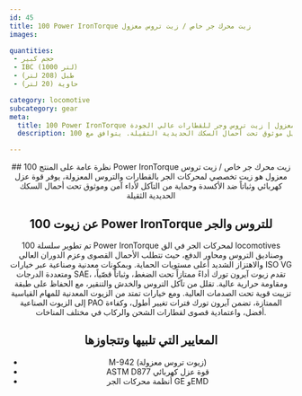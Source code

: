 ```yaml
---
id: 45
title: 100 Power IronTorque زيت محرك جر خاص / زيت تروس معزول
images:

quantities:
 - حجم كبير
 - IBC (1000 لتر)
 - طبل (208 لتر)
 - حاوية (20 لتر)

category: locomotive
subcategory: gear
meta:
  title: 100 Power IronTorque زيت محرك جر خاص / زيت تروس معزول | زيت تروس وجر للقطارات عالي الجودة
  description: 100 باور آيرون تورك زيت محرك جر خاص / زيت تروس معزول هو زيت تشحيم عالي الأداء لمحركات الجر بالقطارات والتروس المعزولة. يوفر قوة عزل كهربائي، وثباتاً ضد الأكسدة، وحماية من التآكل لضمان تشغيل موثوق تحت أحمال السكك الحديدية الثقيلة. يتوافق مع M-942 وASTM D877 ومعايير أنظمة محركات الجر من GE وEMD، مما يضمن موثوقية قصوى وعمر خدمة طويل.

---
```


<Header>
  ## نظرة عامة على المنتج
100 Power IronTorque زيت محرك جر خاص / زيت تروس معزول هو
زيت تخصصي لمحركات الجر بالقطارات والتروس المعزولة، يوفر قوة
عزل كهربائي وثباتاً ضد الأكسدة وحماية من التآكل لأداء آمن
وموثوق تحت أحمال السكك الحديدية الثقيلة

  ## عن زيوت 100 Power IronTorque للتروس والجر
  تم تطوير سلسلة 100 Power IronTorque لمحركات الجر في الق locomotives وصناديق التروس ومحاور الدفع، حيث تتطلب الأحمال القصوى وعزم الدوران العالي والاهتزاز الشديد أعلى مستويات الحماية. وبمكونات معدنية وصناعية عبر خيارات ISO VG ومتعددة الدرجات SAE، تقدم زيوت آيرون تورك أداءً ممتازاً تحت الضغط، وثباتاً قصّياً، ومقاومة حرارية عالية. تقلل من تآكل التروس والخدش والتنقير، مع الحفاظ على طبقة تزييت قوية تحت الصدمات العالية. ومع خيارات تمتد من الزيوت المعدنية للمهام القياسية إلى الزيوت الصناعية PAO الممتازة، تضمن آيرون تورك فترات تغيير أطول، وكفاءة أفضل، واعتمادية قصوى لقطارات الشحن والركاب في مختلف المناخات.

  ## المعايير التي تلبيها وتتجاوزها
 - M-942 (زيوت تروس معزولة)
 - ASTM D877 قوة عزل كهربائي
 - أنظمة محركات الجر GE وEMD

</Header>
